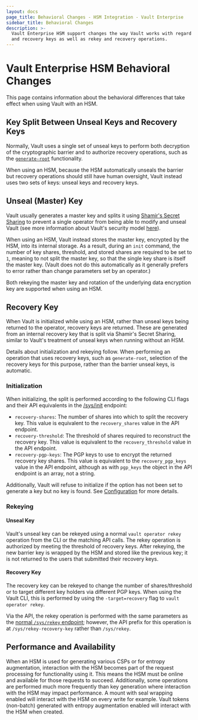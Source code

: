 ```yaml
---
layout: docs
page_title: Behavioral Changes - HSM Integration - Vault Enterprise
sidebar_title: Behavioral Changes
description: >-
  Vault Enterprise HSM support changes the way Vault works with regard to unseal
  and recovery keys as well as rekey and recovery operations.
---
```


# Vault Enterprise HSM Behavioral Changes

This page contains information about the behavioral differences that take
effect when using Vault with an HSM.

## Key Split Between Unseal Keys and Recovery Keys

Normally, Vault uses a single set of unseal keys to perform both decryption of
the cryptographic barrier and to authorize recovery operations, such as the
[`generate-root`](/api/system/generate-root)
functionality.

When using an HSM, because the HSM automatically unseals the barrier but
recovery operations should still have human oversight, Vault instead uses two
sets of keys: unseal keys and recovery keys.

## Unseal (Master) Key

Vault usually generates a master key and splits it using [Shamir's Secret
Sharing](https://en.wikipedia.org/wiki/Shamir%27s_Secret_Sharing) to prevent a
single operator from being able to modify and unseal Vault (see more
information about Vault's security model
[here](/docs/internals/security)).

When using an HSM, Vault instead stores the master key, encrypted by the HSM,
into its internal storage. As a result, during an `init` command, the number of
key shares, threshold, and stored shares are required to be set to `1`, meaning
to not split the master key, so that the single key share is itself the master
key. (Vault does not do this automatically as it generally prefers to error
rather than change parameters set by an operator.)

Both rekeying the master key and rotation of the underlying data
encryption key are supported when using an HSM.

## Recovery Key

When Vault is initialized while using an HSM, rather than unseal keys being
returned to the operator, recovery keys are returned. These are generated from
an internal recovery key that is split via Shamir's Secret Sharing, similar to
Vault's treatment of unseal keys when running without an HSM.

Details about initialization and rekeying follow. When performing an operation
that uses recovery keys, such as `generate-root`, selection of the recovery
keys for this purpose, rather than the barrier unseal keys, is automatic.

### Initialization

When initializing, the split is performed according to the following CLI flags
and their API equivalents in the
[/sys/init](/api/system/init) endpoint:

- `recovery-shares`: The number of shares into which to split the recovery
  key. This value is equivalent to the `recovery_shares` value in the API
  endpoint.
- `recovery-threshold`: The threshold of shares required to reconstruct the
  recovery key. This value is equivalent to the `recovery_threshold` value in
  the API endpoint.
- `recovery-pgp-keys`: The PGP keys to use to encrypt the returned recovery
  key shares. This value is equivalent to the `recovery_pgp_keys` value in the
  API endpoint, although as with `pgp_keys` the object in the API endpoint is
  an array, not a string.

Additionally, Vault will refuse to initialize if the option has not been set to
generate a key but no key is found. See
[Configuration](/docs/configuration/seal/pkcs11) for more details.

### Rekeying

#### Unseal Key

Vault's unseal key can be rekeyed using a normal `vault operator rekey`
operation from the CLI or the matching API calls. The rekey operation is
authorized by meeting the threshold of recovery keys. After rekeying, the new
barrier key is wrapped by the HSM and stored like the previous key; it is not
returned to the users that submitted their recovery keys.

#### Recovery Key

The recovery key can be rekeyed to change the number of shares/threshold or to
target different key holders via different PGP keys. When using the Vault CLI,
this is performed by using the `-target=recovery` flag to `vault operator rekey`.

Via the API, the rekey operation is performed with the same parameters as the
[normal `/sys/rekey`
endpoint](/api/system/rekey); however, the
API prefix for this operation is at `/sys/rekey-recovery-key` rather than
`/sys/rekey`.

## Performance and Availability

When an HSM is used for generating various CSPs or for entropy augmentation,
interaction with the HSM becomes part of the request processing for
functionality using it. This means the HSM must be online and available for
those requests to succeed. Additionally, some operations are performed much
more frequently than key generation where interaction with the HSM may
impact performance. A mount with seal wrapping enabled will interact with
the HSM on every write for example. Vault tokens (non-batch) generated with
entropy augmentation enabled will interact with the HSM when created.
